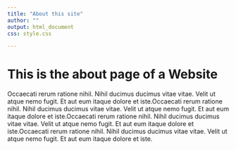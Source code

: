 ```yaml
---
title: "About this site"
author: ""
output: html_document
css: style.css

---
```


# This is the about page of a Website


Occaecati rerum ratione nihil. Nihil ducimus ducimus vitae vitae. Velit ut atque nemo fugit. Et aut eum itaque dolore et iste.Occaecati rerum ratione nihil. Nihil ducimus ducimus vitae vitae. Velit ut atque nemo fugit. Et aut eum itaque dolore et iste.Occaecati rerum ratione nihil. Nihil ducimus ducimus vitae vitae. Velit ut atque nemo fugit. Et aut eum itaque dolore et iste.Occaecati rerum ratione nihil. Nihil ducimus ducimus vitae vitae. Velit ut atque nemo fugit. Et aut eum itaque dolore et iste.
